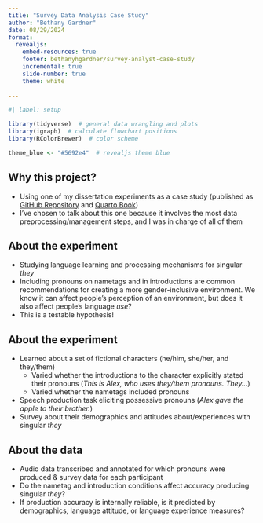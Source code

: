 ```yaml
---
title: "Survey Data Analysis Case Study"
author: "Bethany Gardner"
date: 08/29/2024
format:
  revealjs:
    embed-resources: true
    footer: bethanyhgardner/survey-analyst-case-study
    incremental: true
    slide-number: true
    theme: white
    
---
```


```r
#| label: setup

library(tidyverse)  # general data wrangling and plots
library(igraph)  # calculate flowchart positions
library(RColorBrewer)  # color scheme

theme_blue <- "#5692e4"  # revealjs theme blue
```

##  Why this project?

-   Using one of my dissertation experiments as a case study (published as [GitHub Repository](https://github.com/bethanyhgardner/dissertation/) and [Quarto Book](https://bethanyhgardner.github.io/dissertation/))
-   I've chosen to talk about this one because it involves the most data preprocessing/management steps, and I was in charge of all of them

## About the experiment

-   Studying language learning and processing mechanisms for singular *they*
-   Including pronouns on nametags and in introductions are common recommendations for creating a more gender-inclusive environment. We know it can affect people's perception of an environment, but does it also affect people's language *use*?
-   This is a testable hypothesis!

## About the experiment

-   Learned about a set of fictional characters (he/him, she/her, and they/them)
    *   Varied whether the introductions to the character explicitly stated their pronouns (*This is Alex, who uses they/them pronouns. They...*)
    *   Varied whether the nametags included pronouns
-   Speech production task eliciting possessive pronouns (*Alex gave the apple to their brother.*)
-   Survey about their demographics and attitudes about/experiences with singular *they*

## About the data

-   Audio data transcribed and annotated for which pronouns were produced & survey data for each participant
-   Do the nametag and introduction conditions affect accuracy producing singular *they*?
-   If production accuracy is internally reliable, is it predicted by demographics, language attitude, or language experience measures?



